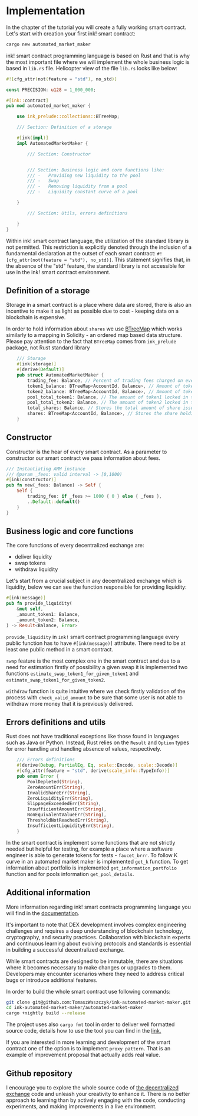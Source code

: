 # Implementation

In the chapter of the tutorial you will create a fully working smart contract. Let's start with creation your first ink! smart contract:

```bash
cargo new automated_market_maker
```

ink! smart contract programming language is based on Rust and that is why the most important file where we will implement the whole business logic is based in `lib.rs` file. Helicopter view of the file `lib.rs` looks like below:

```rust
#![cfg_attr(not(feature = "std"), no_std)]

const PRECISION: u128 = 1_000_000;

#[ink::contract]
pub mod automated_market_maker {

    use ink_prelude::collections::BTreeMap;

    /// Section: Definition of a storage

    #[ink(impl)]
    impl AutomatedMarketMaker {

        /// Section: Constructor


        /// Section: Business logic and core functions like:
        /// -   Providing new liquidity to the pool
        /// -   Swap
        /// -   Removing liquidity from a pool
        /// -   Liquidity constant curve of a pool

    }

        /// Section: Utils, errors definitions

    }
}
```

Within ink! smart contract language, the utilization of the standard library is not permitted. This restriction is explicitly denoted through the inclusion of a fundamental declaration at the outset of each smart contract: `#![cfg_attr(not(feature = "std"), no_std)]`. This statement signifies that, in the absence of the "std" feature, the standard library is not accessible for use in the ink! smart contract environment.

## Definition of a storage

Storage in a smart contract is a place where data are stored, there is also an incentive to make it as light as possible due to cost - keeping data on a blockchain is expensive.

In order to hold information about `shares` we use [BTreeMap](https://paritytech.github.io/ink/ink_prelude/collections/btree_map/struct.BTreeMap.html) which works similarly to a mapping in Solidity - an ordered map based data structure. Please pay attention to the fact that `BTreeMap` comes from `ink_prelude` package, not Rust standard library

```rust
    /// Storage
    #[ink(storage)]
    #[derive(Default)]
    pub struct AutomatedMarketMaker {
        trading_fee: Balance, // Percent of trading fees charged on every trade
        token1_balance: BTreeMap<AccountId, Balance>, // Amount of token1 balance of each user
        token2_balance: BTreeMap<AccountId, Balance>, // Amount of token2 balance of each user
        pool_total_token1: Balance, // The amount of token1 locked in the pool
        pool_total_token2: Balance, // The amount of token2 locked in the pool
        total_shares: Balance, // Stores the total amount of share issued for the pool
        shares: BTreeMap<AccountId, Balance>, // Stores the share holding of each user
    }
```

## Constructor

Constructor is the hear of every smart contract. As a parameter to constructor our smart contract we pass information about fees.

```rust
/// Instantiating AMM instance
/// @param _fees: valid interval -> [0,1000)
#[ink(constructor)]
pub fn new(_fees: Balance) -> Self {
    Self {
        trading_fee: if _fees >= 1000 { 0 } else { _fees },
        ..Default::default()
    }
}
```

## Business logic and core functions

The core functions of every decentralized exchange are:

- deliver liquidity
- swap tokens
- withdraw liquidity

Let's start from a crucial subject in any decentralized exchange which is liquidity, below we can see the function responsible for providing liquidity:

```rust
#[ink(message)]
pub fn provide_liquidity(
    &mut self,
    _amount_token1: Balance,
    _amount_token2: Balance,
) -> Result<Balance, Error>
```

`provide_liquidity` in `ink!` smart contract programming language every public function has to have `#[ink(message)]` attribute. There need to be at least one public method in a smart contract.

`swap` feature is the most complex one in the smart contract and due to a need for estimation firstly of possibility a given swap it is implemented two functions `estimate_swap_token1_for_given_token1` and `estimate_swap_token1_for_given_token2`.

`withdraw` function is quite intuitive where we check firstly validation of the process with `check_valid_amount` to be sure that some user is not able to withdraw more money that it is previously delivered.

## Errors definitions and utils

Rust does not have traditional exceptions like those found in languages such as Java or Python. Instead, Rust relies on the `Result` and `Option` types for error handling and handling absence of values, respectively.

```rust
    /// Errors definitions
    #[derive(Debug, PartialEq, Eq, scale::Encode, scale::Decode)]
    #[cfg_attr(feature = "std", derive(scale_info::TypeInfo))]
    pub enum Error {
        PoolDepleted(String),
        ZeroAmountErr(String),
        InvalidShareErr(String),
        ZeroLiquidityErr(String),
        SlippageExceededErr(String),
        InsufficientAmountErr(String),
        NonEquivalentValueErr(String),
        ThresholdNotReachedErr(String),
        InsufficientLiquidityErr(String),
    }
```

In the smart contract is implement some functions that are not strictly needed but helpful for testing, for example a place where a software engineer is able to generate tokens for tests - `faucet_brrr`. To follow K curve in an automated market maker is implemented `get_k` function. To get information about portfolio is implemented `get_information_portfolio` function and for pools information `get_pool_details`.

## Additional information

More information regarding ink! smart contracts programming language you will find in the [documentation](https://use.ink).

It's important to note that DEX development involves complex engineering challenges and requires a deep understanding of blockchain technology, cryptography, and security practices.
Collaboration with blockchain experts and continuous learning about evolving protocols and standards is essential in building a successful decentralized exchange.

While smart contracts are designed to be immutable, there are situations where it becomes necessary to make changes or upgrades to them. Developers may encounter scenarios where they need to address critical bugs or introduce additional features.

In order to build the whole smart contract use following commands:
```bash
git clone git@github.com:TomaszWaszczyk/ink-automated-market-maker.git
cd ink-automated-market-maker/automated-market-maker
cargo +nightly build --release
```

The project uses also `cargo fmt` tool in order to deliver well formatted source code, details how to use the tool you can find in the [link.](https://github.com/rust-lang/rustfmt)

If you are interested in more learning and development of the smart contract one of the option is to implement `proxy pattern`. That is an example of improvement proposal that actually adds real value.

## Github repository

I encourage you to explore the whole source code of [the decentralized exchange](https://github.com/TomaszWaszczyk/ink-automated-market-maker) code and unleash your creativity to enhance it. There is no better approach to learning than by actively engaging with the code, conducting experiments, and making improvements in a live environment.
